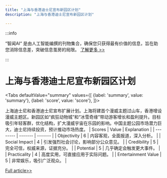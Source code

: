 ```yaml
---
title: "上海与香港迪士尼宣布新园区计划"
description: "上海与香港迪士尼宣布新园区计划"

---
```



:::info

“智闻AI“ 是由人工智能编撰的刊物集合，确保您只获得最有价值的信息，旨在助您消除信息差，突破信息茧房的局限。  [了解更多 >>](/)

:::

# 上海与香港迪士尼宣布新园区计划


<Tabs
	defaultValue="summary"
	values={[
	{label: 'summary', value: 'summary'},
	{label: 'score', value: 'score'},
]}>
<TabItem value="summary">


上海迪士尼和香港迪士尼宣布扩展计划。上海将建首个漫威主题过山车，香港增设漫威主题区。新园区如“疯狂动物城”和“冰雪奇缘”带动游客增长和盈利提升。目标吸引年轻客群，优化结构，扩大漫威宇宙在乐园的影响。中国主题公园市场潜力巨大，迪士尼持续投资，预计推动市场热度。
</TabItem>
<TabItem value="score">
	| Scores     | Value   | Explanation |
	| -------- | ------- | ------- |
	| Objectivity  | 6    | 内容客观，全面报道，深入分析。    |
	| Social Impact | 4     | 引发强烈社会讨论，影响部分公众意见。    |
	| Credibility    | 5    | 完全可信，权威来源，证据充分。    |
	| Potential    | 5    | 几乎确定会触发更大事件。    |
	| Practicality    | 4    | 高度实用，可直接应用于实际问题。    |
	| Entertainment Value    | 5    | 非常娱乐，吸引广泛观众。    |
</TabItem>
</Tabs>

[Full article>>](https://readhub.cn/topic/8bymW2fLpC6)
